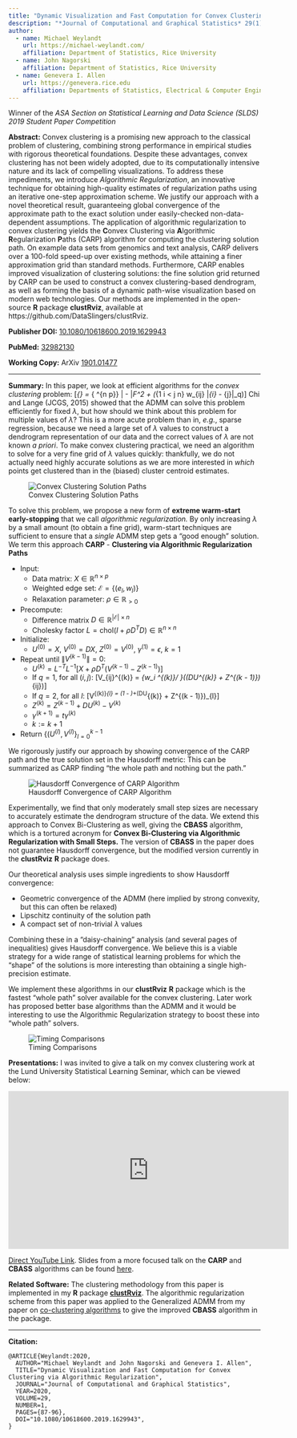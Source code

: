 ```yaml
---
title: "Dynamic Visualization and Fast Computation for Convex Clustering via Algorithmic Regularization"
description: "*Journal of Computational and Graphical Statistics* 29(1), pp. 87-96. 2020"
author:
  - name: Michael Weylandt
    url: https://michael-weylandt.com/
    affiliation: Department of Statistics, Rice University
  - name: John Nagorski
    affiliation: Department of Statistics, Rice University
  - name: Genevera I. Allen
    url: https://genevera.rice.edu
    affiliation: Departments of Statistics, Electrical & Computer Engineering, and Computer Science, Rice University
---
```


Winner of the *ASA Section on Statistical Learning and Data Science (SLDS) 2019 Student Paper Competition*

**Abstract:** Convex clustering is a promising new approach to the classical problem of clustering, combining strong performance in empirical studies with rigorous theoretical foundations. Despite these advantages, convex clustering has not been widely adopted, due to its computationally intensive nature and its lack of compelling visualizations. To address these impediments, we introduce *Algorithmic Regularization*, an innovative technique for obtaining high-quality estimates of regularization paths using an iterative one-step approximation scheme. We justify our approach with a novel theoretical result, guaranteeing global convergence of the approximate path to the exact solution under easily-checked non-data-dependent assumptions. The application of algorithmic regularization to convex clustering yields the **C**onvex Clustering via **A**lgorithmic **R**egularization **P**aths (CARP) algorithm for computing the clustering solution path. On example data sets from genomics and text analysis, CARP delivers over a 100-fold speed-up over existing methods, while attaining a finer approximation grid than standard methods. Furthermore, CARP enables improved visualization of clustering solutions: the fine solution grid returned by CARP can be used to construct a convex clustering-based dendrogram, as well as forming the basis of a dynamic path-wise visualization based on modern web technologies. Our methods are implemented in the open-source **R** package **clustRviz**, available at https://github.com/DataSlingers/clustRviz.

**Publisher DOI:** [10.1080/10618600.2019.1629943](https://doi.org/10.1080/10618600.2019.1629943)

**PubMed:** [32982130](https://pubmed.ncbi.nlm.nih.gov/32982130/)

**Working Copy:** ArXiv [1901.01477](https://arxiv.org/abs/1901.01477)

<hr>

**Summary:** In this paper, we look at efficient algorithms for the *convex clustering* problem: 
\[\hat{\mathbf{U}}_{\lambda} = \text{arg min}_{\mathbf{U} \in \mathbb{R}^{n \times p}} \frac{1}{2} \|\mathbf{X} - \mathbf{U}\|_F^2 + \lambda \left(\sum_{1 \leq i < j \leq n}  w_{ij} \|\mathbf{U}_{i\cdot} - \mathbf{U}_{j\cdot}\|_q\right)\]
Chi and Lange (JCGS, 2015) showed that the ADMM can solve this problem efficiently for fixed $\lambda$, but how should we think about this problem for multiple values of $\lambda$? This is a more acute problem than in, *e.g.*, sparse regression, because we need a large set of $\lambda$ values to construct a dendrogram representation of our data and the correct values of $\lambda$ are not known *a priori*. To make convex clustering practical, we need an algorithm to solve for a very fine grid of $\lambda$ values quickly: thankfully, we do not actually need highly accurate solutions as we are more interested in *which* points get clustered than in the (biased) cluster centroid estimates. 

![Convex Clustering Solution Paths](../assets/clustRviz/carp_path_full.png)

To solve this problem, we propose a new form of **extreme warm-start early-stopping** that we call *algorithmic regularization.* By only increasing $\lambda$ by a small amount (to obtain a fine grid), warm-start techniques are sufficient to ensure that a *single* ADMM step gets a "good enough" solution. We term this approach **CARP** - **Clustering via Algorithmic Regularization Paths**

- Input:
    - Data matrix: $X \in \mathbb{R}^{n \times p}$
    - Weighted edge set: $\mathcal{E} = \{(e_l, w_l)\}$
    - Relaxation parameter: $\rho \in \mathbb{R}_{> 0}$
- Precompute:
    - Difference matrix $D \in \mathbb{R}^{|\mathcal{E}| \times n}$
    - Cholesky factor $L = \textsf{chol}(I + \rho D^TD) \in \mathbb{R}^{n \times n}$
- Initialize:
    - $U^{(0)} = X$, $V^{(0)} = DX$, $Z^{(0)} = V^{(0)}$, $\gamma^{(1)} = \epsilon$, $k = 1$
- Repeat until $\|V^{(k - 1)}\| = 0$:
    - $U^{(k)} = L^{-T}L^{-1}\left[X + \rho D^T(V^{(k - 1)} - Z^{(k - 1)})\right]$
    - If $q = 1$, for all $(i, j)$: \[V_{ij}^{(k)} = \textsf{SoftThreshold}_{w_i \gamma^{(k)}/ \rho}((DU^{(k)} + Z^{(k - 1)})_{ij})\]
    - If $q = 2$, for all $l$: \[V^{(k)}_{l\cdot} = \left(1 - \frac{\gamma^{(k)} w_l}{\rho\|(DU^{(k)} + Z^{(k - 1)})_{l\cdot}\|_2}\right)_+(DU^{(k)} + Z^{(k - 1)})_{l\cdot}\]
    - $Z^{(k)} = Z^{(k - 1)} + DU^{(k)} - V^{(k)}$
    - $\gamma^{(k + 1)} = t \gamma^{(k)}$
    - $k := k + 1$
- Return $\{(U^{(l)}, V^{(l)}\}_{l = 0}^{k - 1}$

We rigorously justify our approach by showing convergence of the CARP path and the true solution set in the Hausdorff metric: 
\begin{align*}
d_H(\{\mathbf{U}^{(k)}\}, \{\hat{\mathbf{U}}_{\lambda}\}) \equiv \max\left\{\sup_{\lambda} \inf_k \left\|\mathbf{U}^{(k)} - \hat{\mathbf{U}}_{\lambda}\right\|, \sup_{k} \inf_\lambda \left\|\mathbf{U}^{(k)} - \hat{\mathbf{U}}_{\lambda}\right\|\right\}  \xrightarrow{(t, \epsilon) \to (1, 0)} 0\\
d_H(\{\mathbf{Z}^{(k)}\}, \{\hat{\mathbf{Z}}_{\lambda}\}) \equiv \max\left\{\sup_{\lambda} \inf_k \left\|\mathbf{Z}^{(k)} - \hat{\mathbf{Z}}_{\lambda}\right\|, \sup_{k} \inf_\lambda \left\|\mathbf{Z}^{(k)} - \hat{\mathbf{Z}}_{\lambda}\right\|\right\} \xrightarrow{(t, \epsilon) \to (1, 0)} 0
\end{align*}
This can be summarized as CARP finding "the whole path and nothing but the path." 

![Hausdorff Convergence of CARP Algorithm](../assets/clustRviz/hd_tcga_authors.png)

Experimentally, we find that only moderately small step sizes are necessary to accurately estimate the dendrogram structure of the data. We extend this approach to Convex Bi-Clustering as well, giving the **CBASS** algorithm, which is a tortured acronym for **Convex Bi-Clustering via Algorithmic Regularization with Small Steps.** The version of **CBASS** in the paper does not guarantee Hausdorff convergence, but the modified version currently in the **clustRviz** **R** package does.

Our theoretical analysis uses simple ingredients to show Hausdorff convergence: 

- Geometric convergence of the ADMM (here implied by strong convexity, but this can often be relaxed)
- Lipschitz continuity of the solution path
- A compact set of non-trivial $\lambda$ values

Combining these in a "daisy-chaining" analysis (and several pages of inequalities) gives Hausdorff convergence. We believe this is a viable strategy for a wide range of statistical learning problems for which the "shape" of the solutions is more interesting than obtaining a single high-precision estimate.

We implement these algorithms in our **clustRviz** **R** package which is the fastest "whole path" solver available for the convex clustering. Later work has proposed better base algorithms than the ADMM and it would be interesting to use the Algorithmic Regularization strategy to boost these into "whole path" solvers. 

![Timing Comparisons](../assets/clustRviz/timing_tcga_authors.png)

**Presentations:** I was invited to give a talk on my convex clustering work at the Lund University Statistical Learning Seminar, which can be viewed below: 

<iframe width="560" height="315" src="https://www.youtube.com/embed/Dp7_I4s0S_s" title="YouTube video player" frameborder="0" allow="accelerometer; autoplay; clipboard-write; encrypted-media; gyroscope; picture-in-picture" allowfullscreen></iframe>

[Direct YouTube Link](https://www.youtube.com/watch?v=Dp7_I4s0S_s). Slides from a more focused talk on the **CARP** and **CBASS** algorithms can be found [here](../assets/clustRviz/slides.pdf).

**Related Software:** The clustering methodology from this paper is implemented in my **R** package [**clustRviz**](../software/clustRviz.html). The algorithmic regularization scheme from this paper was applied to the Generalized ADMM from my paper on [co-clustering algorithms](coclustering_algs.html) to give the improved **CBASS** algorithm in the package.

<hr>

**Citation:**

```
@ARTICLE{Weylandt:2020,
  AUTHOR="Michael Weylandt and John Nagorski and Genevera I. Allen",
  TITLE="Dynamic Visualization and Fast Computation for Convex Clustering via Algorithmic Regularization",
  JOURNAL="Journal of Computational and Graphical Statistics",
  YEAR=2020,
  VOLUME=29,
  NUMBER=1,
  PAGES={87-96},
  DOI="10.1080/10618600.2019.1629943",
}
```

